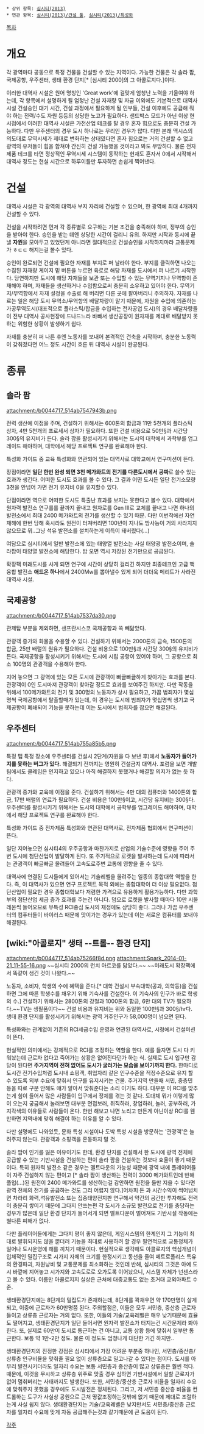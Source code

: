  * 상위 항목: [[심시티(2013)]]
 * 연관 항목: [[심시티(2013)/건설 툴]], [[심시티(2013)/특성화]]

[[목차]]

= 개요 =
각 광역마다 공동으로 특정 건물을 건설할 수 있는 지역이다. 가능한 건물은 각 솔라 팜, 국제공항, 우주센터, 생태 환경 단지[* [심시티 2000]의 그 아콜로지다.]이다.

이러한 대역사 시설은 원어 명칭인 'Great work'에 걸맞게 엄청난 노력을 기울여야 하는데, 각 항목에서 설명하게 될 엄청난 건설 자재량 및 자금 이외에도 기본적으로 대역사 시설 건설승인 대기 시간, 건설 과정에서 필요하게 될 인부들, 건설 이후에도 공급해 줘야 하는 전력/수도 자원 등등의 상당한 노고가 필요하다. 샌드박스 모드가 아닌 이상 현 시점에서 이러한 대역사 시설은 가전산업 테크를 탈 경우 혼자 힘으로도 충분히 건설 가능하다. 다만 우주센터의 경우 도시 하나로는 무리인 경우가 많다. 다만 본래 맥시스의 의도대로 무역시세가 제대로 변화하는 상태였다면 혼자 힘으로는 거의 건설할 수 없고 광역의 유저들이 힘을 합쳐야 간신히 건설 가능했을 것이라고 봐도 무방하다. 물론 전자제품 테크를 타면 정상적인 무역시세 시스템이 동작하는 현재도 혼자서 0에서 시작해서 대역사 정도는 현실 시간으로 하루이틀만 투자하면 손쉽게 찍어낸다. 

= 건설 =
대역사 시설은 각 광역의 대역사 부지 자리에 건설할 수 있으며, 한 광역에 최대 4개까지 건설할 수 있다. 

건설을 시작하려면 먼저 각 종류별로 요구하는 기본 조건을 충족해야 하며, 정부의 승인을 받아야 한다. 승인을 받는 데엔 상당한 시간이 걸리니 유의. 하지만 시작과 동시에 끝낼 '''자원'''을 모아두고 있었던게 아니라면 절대적으로 건설승인을 시작하지마라 교통문제가 ㅎㄷㄷ 해지는걸 볼수 있다.

승인이 완료되면 건설에 필요한 자재를 부지로 퍼 날라야 한다. 부지를 클릭하면 나오는 수집된 자재량 게이지 밑 버튼을 누르면 육로로 해당 자재를 도시에서 퍼 나르기 시작한다. 당연하지만 도시에 해당 자재들을 보관 또는 수입할 수 있는 무역기지나 무역항이 존재해야 하며, 자재들을 생산하거나 수입함으로써 충분히 소유하고 있어야 한다. 무역기지/무역항에서 자재 설정을 수출로 해 버리면 다른 곳에 팔아버리니 주의하자. 자재를 나르는 일은 해당 도시 무역소/무역항의 배달차량이 맡기 때문에, 자원을 수입에 의존하는 가공무역도시(대표적으로 플라스틱/합금을 수입하는 전자공업 도시)의 경우 배달차량들이 전부 대역사 공사현장에 드나드느라 바빠서 생산공장이 원자재를 제대로 배달받지 못하는 위험한 상황이 발생하기 쉽다.  

자재를 충분히 퍼 나른 후엔 노동자를 보내어 본격적인 건축을 시작하며, 충분한 노동력이 갖춰졌다면 어느 정도 시간이 흐른 뒤 대역사 시설이 완공된다. 

= 종류 =
== 솔라 팜 ==
attachment:/b0044717_514ab7547943b.png

전력 생산에 이점을 주며, 건설하기 위해서는 600톤의 합금과 11만 5천개의 플라스틱 상자, 4만 5천개의 프로세서 상자가 필요하다. 또한 건설 비용으로 50만§과 시간당 300§의 유지비가 든다. 솔라 팜을 활성시키기 위해서는 도시의 대학에서 과학부를 업그레이드 해야하며, 대학에서 해당 프로젝트 연구를 완료해야 한다.

특성화 가이드 중 교육 특성화와 연관되어 있는 대역사로 대학교에서 연구미션이 뜬다.

장점이라면 '''일단 한번 완성 되면 3천 메가와트의 전기를 다른도시에서 공짜'''로 쓸수 있는 효과가 생긴다. 어떠한 도시도 효과를 볼 수 있다. 그 결과 어떤 도시든 일단 전기소모량 3천을 안넘어 가면 전기 유지비 0을 유지할수 있다.

단점이라면 역으로 어떠한 도시도 특출난 효과를 보지는 못한다고 볼수 있다. 대학에서 원자력 발전소 연구를를 끝까지 끝내고 원자로를 Gen III로 교체를 끝내고 나면 하나의 발전소에서 최대 2400 메가와트의 전기를 생산할 수 있기 때문. 다만 이번작에선 자연재해에 한번 당해 혹시라도 원전이 터져버리면 100년이 지나도 방사능이 거의 사라지지 않으므로 뭐..그냥 석유 발전소를 설치하는게 이득이 돼버렸다(...)

여담으로 심시티에서 일반 발전소에 있는 태양열 발전소는 사실 태양광 발전소이며, 솔라팜이 태양열 발전소에 해당한다. 밤 오면 역시 저장된 전기만으로 공급된다.

확장팩 미래도시를 사게 되면 연구에 시간이 상당히 걸리긴 하지만 최종테크인 고급 핵융합 발전소 '''애드온 하나'''에서 2400Mw를 뽑아낼수 있게 되어 더더욱 메리트가 사라진 대역사 시설. 

== 국제공항 ==
attachment:/b0044717_514ab7537da30.png

관제탑 부분을 제외하면, 샌프란시스코 국제공항과 쏙 빼닮았다.

관광객 증가와 화물을 수용할 수 있다. 건설하기 위해서는 2000톤의 금속, 1500톤의 합금, 25만 배럴의 원유가 필요하다. 건설 비용으로 100만§과 시간당 300§의 유지비가 든다. 국제공항을 활성시키기 위해서는 도시에 시립 공항이 있어야 하며, 그 공항으로 최소 100명의 관광객을 수용해야 한다.

지어 놓으면 그 광역에 있는 모든 도시에 관광객이 빠글빠글하게 찾아가는 효과를 본다. 관광객이 0인 도시마져 관광객이 찾아갈 정도로 효과를 보여주긴 하지만. 다만 작동을 위해서 100메가와트의 전기 및 300명의 노동자가 상시 필요하고, 가끔 범죄자가 몇십명씩 국제공항에서 탈출할때가 있는데, 이 경우는 도시에 범죄자가 몇십명씩 생기고 국제공항이 폐쇄되어 기능을 못하는데 이는 도시에서 범죄자를 잡으면 해결된다.

== 우주센터 ==
attachment:/b0044717_514ab755a85b5.png

특정 맵 특정 장소에 우주센터를 건설시 2단계(자원을 다 보낸 후)에서 '''노동자가 들어가지를 못하는 버그가 있다.''' 해결되기 전까지는 영원히 건설금지 대역사. 포럼을 보면 개발팀에서도 클레임은 인지하고 있으나 아직 해결하지 못했거나 해결할 의지가 없는 듯 하다.

관광객 증가와 교육에 이점을 준다. 건설하기 위해서는 4만 대의 컴퓨터와 1400톤의 합금, 17만 배럴의 연료가 필요하다. 건설 비용은 100만§이고, 시간당 유지비는 300§다. 우주센터를 활성시키기 위해서는 도시의 대학에서 공학부를 업그레이드 해야하며, 대학에서 해당 프로젝트 연구를 완료해야 한다.

특성화 가이드 중 전자제품 특성화와 연관된 대역사로, 전자제품 협회에서 연구미션이 뜬다.

일단 지어놓으면 심시티4의 우주공항과 마찬가지로 산업의 기술수준에 영향을 주어 주변 도시에 첨단산업이 발달하게 된다. 또 주기적으로 로켓을 발사하는데 도시에 따라서는 관광객이 빠글빠글 몰려들어 고속도로주변 교통에 영향을 줄 수 있다.

대역사에 연결된 도시들에게 있어서는 기술레벨을 올려주는 일종의 종합대학 역할을 한다. 즉, 이 대역사가 있으면 연구 프로젝트 목적 외에는 종합대학이 더 이상 필요없다. 첨단산업이 필요한 경우 종합대학보다 저렴한 가격으로 유용하게 활용가능하다. 다만 과학부의 첨단산업 세금 증가 효과를 주는건 아니다. 덤으로 로켓을 발사할 때마다 10만 시몰레온씩 들어오므로 무특성 RCI중심 도시의 재정에도 상당히 좋다. 그러나 가끔 우주센터의 컴퓨터들이 바이러스 때문에 맛이가는 경우가 있는데 이는 새로운 컴퓨터를 보내야 해결된다.
== [wiki:"아콜로지" 생태 --트롤-- 환경 단지] ==
attachment:/b0044717_514ab75266f8d.png
attachment:Spark_2014-01-21_11-55-16.png
~~심시티 2000의 런치 아르코를 닮았다.~~ ~~미래도시 확장팩에서 똑같이 생긴 것이 나왔다.~~

노동자, 소비자, 학생의 수에 혜택을 준다.[* 대학 건설시 부속대학(공과, 의학등)을 건설하면 그에 따른 학생수를 채우기 위해 기숙사를 건설한다. 이 기숙사의 인구가 바로 학생의 수.] 건설하기 위해서는 2800톤의 강철과 1000톤의 합금, 6만 대의 TV가 필요하다.~~TV는 생필품이다~~ 건설 비용과 유지비는 위와 동일한 100만§과 300§/hr다. 생태 환경 단지를 활성시키기 위해서는 광역 거주인구가 58,000명이 넘으면 된다.

특성화와는 관계없이 기존의 RCI세금수입 운영과 연관된 대역사로, 시청에서 건설미션이 뜬다.

현실적인 의미에서는 강제적으로 RCI를 조정하는 역할을 한다. 예를 들자면 도시 다 키워놨는데 근로자 없다고 죽어가는 상황은 없어진다던가 하는 식. 실제로 도시 입구만 감당이 된다면 '''주거지역이 전혀 없어도 도시가 굴러가는 모습을 보이기까지 한다.''' 한마디로 도시간 전기수입처럼 도시내 쇼핑객, 취업자리 같은 인구수준을 적정수준으로 유지 할 수 있도록 외부 수요에 맞춰서 인구를 유지시키는 건물. 주거지역 만들때 서민, 중층민 등을 따로 구분 안해도 얘가 알아서 맞춰준다는 소리 이기도 하다. 대부분 이 RCI를 맞추는게 힘이 들어서 많은 사람들이 입구에서 정체를 겪는 것 같다. 도대체 뭐가 이렇게 많이 오는지 궁금해서 눌러보면 대부분 면접보러, 취직하러, 창업하러, 놀러, 공부하러, 가지각색의 이유들로 사람들이 온다. 한번 해보고 나면 노리고 만든게 아닌이상 RCI를 웬만하면 지역내에 맞춰 해결야 하는 이유를 알 수 있다.

다만 설명에도 나와있듯, 문화 특성 시설이나 도박 특성 시설을 방문하는 '관광객'은 늘려주지 않는다. 관광객과 쇼핑객을 혼동하지 말 것.

솔라 팜이 인기를 잃은 이유이기도 한데, 환경 단지를 건설해서 한 도시에 광역 전체에 공급할 수 있는 기반시설을 건설하는 편이 솔라 팜을 건설하는 것보다 효율이 좋기 때문이다. 특히 원자력 발전소 같은 경우는 멜트다운의 가능성 때문에 광역 내에 플레이어들이 자주 건설하지 않는 편이고 [* 솔라 팜이 생산하는 전력이 3000 메가와트인데 반해 풀업(...)된 원전이 2400 메가와트를 생산하는걸 감안하면 원전을 둘만 지을 수 있다면 광역 전체의 전기를 공급하는 것도 그리 어렵지 않다.]어차피 돈 과 시간수익이 썩어넘치면 차라리 화력,석유발전소 또는 집중태양전지판 연구해서 약간의 공간만 투자해도 전력이 충분히 쌓이기 때문에 그다지 안쓰는편 각 도시가 소규모 발전으로 전기를 충당하는 경우가 많은데 일단 환경 단지가 들어서게 되면 멜트다운이 벌어져도 기반시설 작동에는 별다른 피해가 없다.

다만 플레이어들에게는 그다지 평이 좋지 않은데, 게임시스템의 한계인지 그 기능이 최대로 발휘되지도 않을 뿐더러 기능을 최대로 사용하려 할 경우 필연적으로 교통정체가 일어나 도시운영에 해를 끼치기 때문이다. 현실적으로 생각해도 아콜로지의 핵심개념이 입체적인 밀집구조로 시가지 자체의 크기를 한정시키고 동선을 줄여 메트로폴리스 특유의 환경파괴, 자원낭비 및 교통문제를 최소화하는 것인데 반해, 심시티의 그것은 아예 도시 바깥에 지어놓고 시가지와 고속도로로 오가도록 이어놨으니, 시스템 자체가 넌센스라고 볼 수 있다. 이름만 아콜로지지 실상은 근처에 대중교통도 없는 초거대 교외아파트 수준.

생태환경단지에는 8단계의 밀집도가 존재하는데, 8단계를 꽉채우면 약 170만명이 살게 되고, 이중에 근로자가 60만명쯤 된다. 주의할점은, 이들은 모두 서민층, 중산층 근로자들이고 상류층 근로자는 거의 없다. 또한, 이들의 기술/교육레벨은 매우 낮기때문에 효율도 떨어지고, 생태환경단지가 일단 들어서면 원자력 발전소가 터지는건 시간문제라 봐야한다. 또, 실제로 60만이 도시로 통근하는 건 아니고, 교통 상황 등에 맞춰서 일부만 통근한다. 보통 약 1만-2만 정도. 물론 이 정도도 엄청나게 대단한 거긴 하지만..

생태환경단지의 진정한 강점은 심시티에서 가장 어려운 부분중 하나인, 서민층/중산층/상류층 인구비율을 맞춰줄 필요 없이 상류층으로 밀고나갈 수 있다는 점이다. 도시를 아무리 발전시키더라도 일자리 수요는 보통 서민층과 중산층이 많고 상류층은 훨씬 적다. 때문에, 이것을 무시하고 상류층 위주로 맞출 경우 심하면 기반시설에서 일할 근로자가 없어 멈춰버리는 사태까지도 발생한다. 또한, 서민층/중산층 근로자 비율을 일자리 수요에 맞춰주지 못했을 경우에도 도시발전은 정체된다. 그리고, 저 서민층 중산층 비율을 컨트롤하는 도구가 사실상 공원으로 근처 땅값조정하는것밖에 없기 때문에 제대로 조절하는게 사실 쉽지 않다. 생태환경단지는 기술/교육레벨은 낮지만서도 서민층/중산층 근로자를 일자리 수요에 맞게 자동 공급해주는것과 같기때문에 큰 도움이 된다. 


[[각주]]
